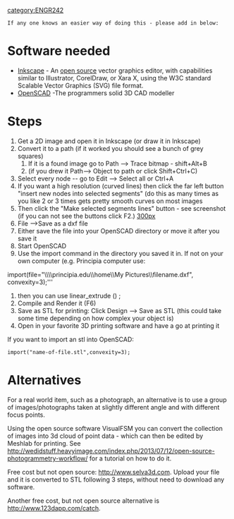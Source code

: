{{242}}
[[category:ENGR242]]
 If any one knows an easier way of doing this - please add in below:

= Software needed =
* [http://inkscape.org/ Inkscape] - An [[open source]] vector graphics editor, with capabilities similar to Illustrator, CorelDraw, or Xara X, using the W3C standard Scalable Vector Graphics (SVG) file format.
* [http://www.openscad.org/ OpenSCAD] -The programmers solid 3D CAD modeller

= Steps =
# Get a 2D image and open it in Inkscape (or draw it in Inkscape)
# Convert it to a path (if it worked you should see a bunch of grey squares)
## If it is a found image go to Path --> Trace bitmap - shift+Alt+B
## (if you drew it Path--> Object to path or click Shift+Ctrl+C)
# Select every node -- go to Edit --> Select all or Ctrl+A
# If you want a high resolution (curved lines) then click the far left button "insert new nodes into selected segments" (do this as many times as you like 2 or 3 times gets pretty smooth curves on most images
# Then click the "Make selected segments lines" button - see screenshot (if you can not see the buttons click F2.) [[image:inkscape-mtu.jpg|300px]]
# File -->Save as a dxf file
# Either save the file into your OpenSCAD directory or move it after you save it
# Start OpenSCAD
#  Use the import command in the directory you saved it in. If not on your own computer (e.g. Principia computer use:
import(file="\\\\principia.edu\\home\\My Pictures\\filename.dxf", convexity=3);'''
# then you can use linear_extrude () ;
# Compile and Render it (F6)
# Save as STL for printing: Click Design --> Save as STL (this could take some time depending on how complex your object is)
# Open in your favorite 3D printing software and have a go at printing it


If you want to import an stl into OpenSCAD: 
 import("name-of-file.stl",convexity=3);

= Alternatives =

For a real world item, such as a photograph, an alternative is to use a group of images/photographs taken at slightly different angle and with different focus points.

Using the open source software VisualFSM you can convert the collection of images into 3d cloud of point data - which can then be edited by Meshlab for printing.
See http://wedidstuff.heavyimage.com/index.php/2013/07/12/open-source-photogrammetry-workflow/ for a tutorial on how to do it.

Free cost but not open source: http://www.selva3d.com. Upload your file and it is converted to STL following 3 steps, without need to download any software.

Another free cost, but not open source alternative is http://www.123dapp.com/catch.